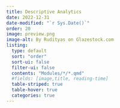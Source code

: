 ```yaml
---
title: Descriptive Analytics
date: 2022-12-31
date-modified: "`r Sys.Date()`"
order: 20
image: preview.png
image-alt: By Rudityas on Glazestock.com
listing: 
  type: default
  sort: "order"
  sort-ui: false
  filter-ui: false
  contents: "Modules/*/*.qmd"
  #fields: [image,title, reading-time]
  table-striped: true
  table-hover: true
  categories: true
---
```

